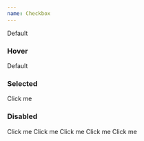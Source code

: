 ```yaml
---
name: Checkbox
---
```


<Playground>
  <Checkbox>Default</Checkbox>
</Playground>

### Hover

<Playground>
  <Checkbox hover>Default</Checkbox>
</Playground>

### Selected

<Playground>
  <Checkbox selected>Click me</Checkbox>
</Playground>

### Disabled

<Playground>
  <Checkbox disabled>Click me</Checkbox>
</Playground>

<Playground title="Selected and disabled" showToggle={true} expanded={false}>
  <Checkbox selected disabled>
    Click me
  </Checkbox>
</Playground>

<Playground title="Error" showToggle={true} expanded={false}>
  <Checkbox error>Click me</Checkbox>
</Playground>

<Playground title="Error with hover" showToggle={true} expanded={false}>
  <Checkbox error hover>
    Click me
  </Checkbox>
</Playground>

<Playground title="Error and selected" showToggle={true} expanded={false}>
  <Checkbox error selected>
    Click me
  </Checkbox>
</Playground>
